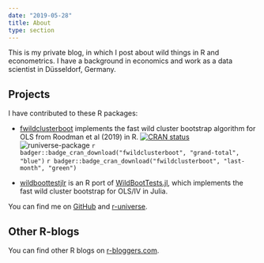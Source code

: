 ```yaml
---
date: "2019-05-28"
title: About
type: section
---
```


This is my private blog, in which I post about wild things in R and econometrics. I have a background in economics and work as a data scientist in Düsseldorf, Germany. 

## Projects 

I have contributed to these R packages: 


+ [fwildclusterboot](https://github.com/s3alfisc/fwildclusterboot)
 implements the fast wild cluster bootstrap algorithm for OLS from Roodman et al (2019) in R. [![CRAN status](https://www.r-pkg.org/badges/version/fwildclusterboot)](https://CRAN.R-project.org/package=fwildclusterboot) ![runiverse-package](https://s3alfisc.r-universe.dev/badges/fwildclusterboot) `r badger::badge_cran_download("fwildclusterboot", "grand-total", "blue")` `r badger::badge_cran_download("fwildclusterboot", "last-month", "green")`

+ [wildboottestjlr](https://github.com/s3alfisc/wildboottestjlr) is an R port of [WildBootTests.jl](https://github.com/droodman/WildBootTests.jl), which implements the fast wild cluster bootstrap for OLS/IV in Julia. 



You can find me on [GitHub](https://github.com/s3alfisc) and [r-universe](https://s3alfisc.r-universe.dev/ui#builds).

## Other R-blogs 

You can find other R blogs on [r-bloggers.com](https://r-bloggers.com).
